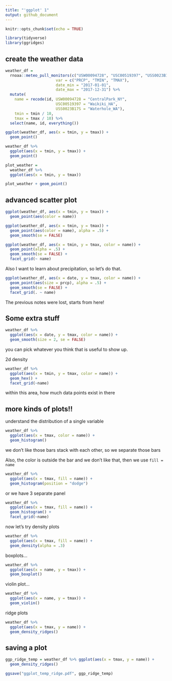 ```yaml
---
title: "'ggplot' 1"
output: github_document
---
```


```r
knitr::opts_chunk$set(echo = TRUE)

library(tidyverse)
library(ggridges)
```


## create the weather data

```r
weather_df = 
  rnoaa::meteo_pull_monitors(c("USW00094728", "USC00519397", "USS0023B17S"),
                      var = c("PRCP", "TMIN", "TMAX"), 
                      date_min = "2017-01-01",
                      date_max = "2017-12-31") %>%
  mutate(
    name = recode(id, USW00094728 = "CentralPark_NY", 
                      USC00519397 = "Waikiki_HA",
                      USS0023B17S = "Waterhole_WA"),
    tmin = tmin / 10,
    tmax = tmax / 10) %>%
  select(name, id, everything())
```

```r
ggplot(weather_df, aes(x = tmin, y = tmax)) + 
  geom_point()
```

```r
weather_df %>%
  ggplot(aes(x = tmin, y = tmax)) + 
  geom_point()
```

```r
plot_weather = 
  weather_df %>%
  ggplot(aes(x = tmin, y = tmax)) 

plot_weather + geom_point()
```

## advanced scatter plot

```r
ggplot(weather_df, aes(x = tmin, y = tmax)) + 
  geom_point(aes(color = name))
```

```r
ggplot(weather_df, aes(x = tmin, y = tmax)) + 
  geom_point(aes(color = name), alpha = .5) +
  geom_smooth(se = FALSE)
```

```r
ggplot(weather_df, aes(x = tmin, y = tmax, color = name)) + 
  geom_point(alpha = .5) +
  geom_smooth(se = FALSE) + 
  facet_grid(~ name)
```

Also I want to learn about precipitation, so let’s do that.

```r
ggplot(weather_df, aes(x = date, y = tmax, color = name)) + 
  geom_point(aes(size = prcp), alpha = .5) +
  geom_smooth(se = FALSE) + 
  facet_grid(. ~ name)
```


The previous notes were lost, starts from here!

## Some extra stuff

```r
weather_df %>% 
  ggplot(aes(x = date, y = tmax, color = name)) + 
  geom_smooth(size = 2, se = FALSE)
```
you can pick whatever you think that is useful to show up.

2d density

```r
weather_df %>% 
  ggplot(aes(x = tmin, y = tmax, color = name)) + 
  geom_hex() +
  facet_grid(~name)
```
within this area, how much data points exist in there


## more kinds of plots!!

understand the distribution of a single variable
```r
weather_df %>% 
  ggplot(aes(x = tmax, color = name)) +
  geom_histogram()
```

we don't like those bars stack with each other, so we separate those bars

Also, the color is outside the bar and we don't like that, then we use
`fill = name`

```r
weather_df %>% 
  ggplot(aes(x = tmax, fill = name)) +
  geom_histogram(position = "dodge")
```

or we have 3 separate panel

```r
weather_df %>% 
  ggplot(aes(x = tmax, fill = name)) +
  geom_histogram() +
  facet_grid(~name)
```

now let's try density plots

```r
weather_df %>% 
  ggplot(aes(x = tmax, fill = name)) +
  geom_density(alpha = .3)
```

boxplots...

```r
weather_df %>% 
  ggplot(aes(x = name, y = tmax)) +
  geom_boxplot()
```

violin plot...

```r
weather_df %>% 
  ggplot(aes(x = name, y = tmax)) +
  geom_violin()
```

ridge plots

```r
weather_df %>% 
  ggplot(aes(x = tmax, y = name)) +
  geom_density_ridges()
```


## saving a plot

```r
ggp_ridge_temp = weather_df %>% ggplot(aes(x = tmax, y = name)) + 
  geom_density_ridges()

ggsave("ggplot_temp_ridge.pdf", ggp_ridge_temp)
```





